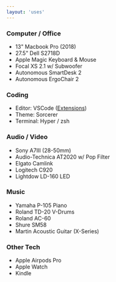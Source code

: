```yaml
---
layout: 'uses'
---
```


### Computer / Office

- 13" Macbook Pro (2018)
- 27.5" Dell S2718D
- Apple Magic Keyboard & Mouse
- Focal XS 2.1 w/ Subwoofer
- Autonomous SmartDesk 2
- Autonomous ErgoChair 2

### Coding

- Editor: VSCode ([Extensions](https://github.com/leerob/fastfeedback/blob/master/.vscode/extensions.json))
- Theme: Sorcerer
- Terminal: Hyper / zsh

### Audio / Video

- Sony A7III (28-50mm)
- Audio-Technica AT2020 w/ Pop Filter
- Elgato Camlink
- Logitech C920
- Lightdow LD-160 LED

### Music

- Yamaha P-105 Piano
- Roland TD-20 V-Drums
- Roland AC-60
- Shure SM58
- Martin Acoustic Guitar (X-Series)

### Other Tech

- Apple Airpods Pro
- Apple Watch
- Kindle

